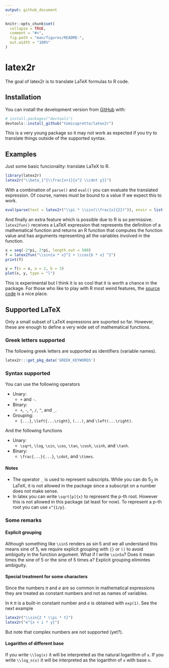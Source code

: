 ```yaml
---
output: github_document
---
```


<!-- README.md is generated from README.Rmd. Please edit that file -->

```r
knitr::opts_chunk$set(
  collapse = TRUE,
  comment = "#>",
  fig.path = "man/figures/README-",
  out.width = "100%"
)
```

# latex2r

The goal of latex2r is to translate LaTeX formulas to R code.

## Installation

You can install the development version from [GitHub](https://github.com/) with:

``` r
# install.packages("devtools")
devtools::install_github("tomicapretto/latex2r")
```
This is a very young package so it may not work as expected if you try to translate
things outside of the supported syntax.

## Examples

Just some basic funcionality: translate LaTeX to R.
```r
library(latex2r)
latex2r("\\beta_1^{\\frac{x+1}{x^2 \\cdot y}}")
```

With a combination of `parse()` and `eval()` you can evaluate the translated expression.
Of course, names must be bound to a value if we expect this to work.
```r
eval(parse(text = latex2r("\\pi * \\sin(\\frac{x}{2})")), envir = list(x = pi))
```

And finally an extra feature which is possible due to R is so permissive. `latex2fun()` 
receives a LaTeX expression that represents the definition of a mathematical function
and returns an R function that computes the function value and has arguments representing
all the variables involved in the function.

```r
x = seq(-2*pi, 2*pi, length.out = 500)
f = latex2fun("\\sin{a * x}^2 + \\cos{b * x} ^2")
print(f)

y = f(x = x, a = 2, b = 3)
plot(x, y, type = "l")
```

This is experimental but I think it is so cool that it is worth a chance in the package. 
For those who like to play with R most weird features, 
the [source code](R/latex2fun.R) is a nice place.

## Supported LaTeX

Only a small subset of LaTeX expressions are suported so far. However,
these are enough to define a very wide set of mathematical functions. 

### Greek letters supported

The following greek letters are supported as identifiers (variable names).

```r
latex2r:::get_pkg_data('GREEK_KEYWORDS')
```

### Syntax supported

You can use the following operators

* Unary:
  + `+` and `-`.
* Binary:
  + `+`, `-`, `*`, `/`, `^`, and `_`.
* Grouping:
  + `{...}`, `\left{...\right}`, `(...)`, and `\left(...\right)`.

And the following functions

* Unary:
  + `\sqrt`, `\log`, `\sin`, `\cos`, `\tan`, `\cosh`, `\sinh`, and `\tanh`.
  
* Binary:
  + `\frac{...}{...}`, `\cdot`, and `\times`.

#### Notes

* The operator `_` is used to represent subscripts. While you can do $5_2$ in LaTeX, it 
is not allowed in the package since a subscript on a number does not make sense. 
* In latex you can write `\sqrt[p]{x}` to represent the p-th root. However this is 
not allowed in this package (at least for now). To represent a p-th root you can use `x^{1/p}`.

### Some remarks

#### Explicit grouping

Although something like `\sin5` renders as $\sin5$ and we all understand this means
sine of 5, we require explicit grouping with `{}` or `()` to avoid ambiguity in the function
argument. What if I write `\sin5a`? Does it mean times the sine of 5 or the sine
of 5 times a? Explicit grouping elimintes ambiguity.

#### Special treatment for some characters

Since the numbers $\pi$ and $e$ are so common in mathematical expressions they
are treated as constant numbers and not as names of variables.

In `R` $\pi$ is a built-in constant number and $e$ is obtained with `exp(1)`. 
See the next example

```r
latex2r("\\sin{2 * \\pi * t}")
latex2r("e^{x + i * y}")
```

But note that complex numbers are not supported (yet?).

#### Logarithm of different base

If you write `\\log(x)` it will be interpreted as the natural logarithm of `x`.
If you write `\\log_n(x)` it will be interpreted as the logarithm of `x` with base `n`.
